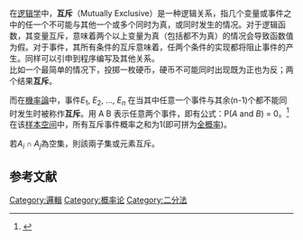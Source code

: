 {{NoteTA|G1=Math}}
{{refimprove|time=2017-02-10T16:36:29+00:00}}

在[[逻辑学|逻辑学]]中，'''互斥'''（Mutually Exclusive）是一种逻辑关系，指几个变量或事件之中的任一个不可能与其他一个或多个同时为真，或同时发生的情况。对于逻辑函数，其变量互斥，意味着两个以上变量为真（包括都不为真）的情况会导致函数值为假。对于事件，其所有条件的互斥意味着，任两个条件的实现都将阻止事件的产生。同样可以引申到程序编写及其他关系。<br />
比如一个最简单的情况下，投掷一枚硬币，硬币不可能同时出现既为正也为反；两个结果'''互斥'''。

而在[[機率論|機率論]]中，事件''E''<sub>1</sub>, ''E''<sub>2</sub>, ..., ''E''<sub>''n''</sub> 在当其中任意一个事件与其余(n-1)个都不能同时发生时被称作'''互斥'''。用 A B 表示任意两个事件，即有公式：P(''A'' and ''B'') = 0。<ref>{{Cite web |url=http://www.intmath.com/Counting-probability/9_Mutually-exclusive-events.php |title=Mutually Exclusive Events.  Interactive Mathematics.  December 28, 2008. |accessdate=2013-02-03 |archive-date=2010-02-11 |archive-url=https://web.archive.org/web/20100211140432/http://www.intmath.com/Counting-probability/9_Mutually-exclusive-events.php |dead-url=no }}</ref><br />
在该[[样本空间|样本空间]]中，所有互斥事件概率之和为1(即可拼为[[全概率|全概率]])。

若<math>A_i \cap A_j </math>為空集，則該兩子集或元素互斥。

==参考文献==
{{reflist}}

[[Category:邏輯|Category:邏輯]]
[[Category:概率论|Category:概率论]]
[[Category:二分法|Category:二分法]]